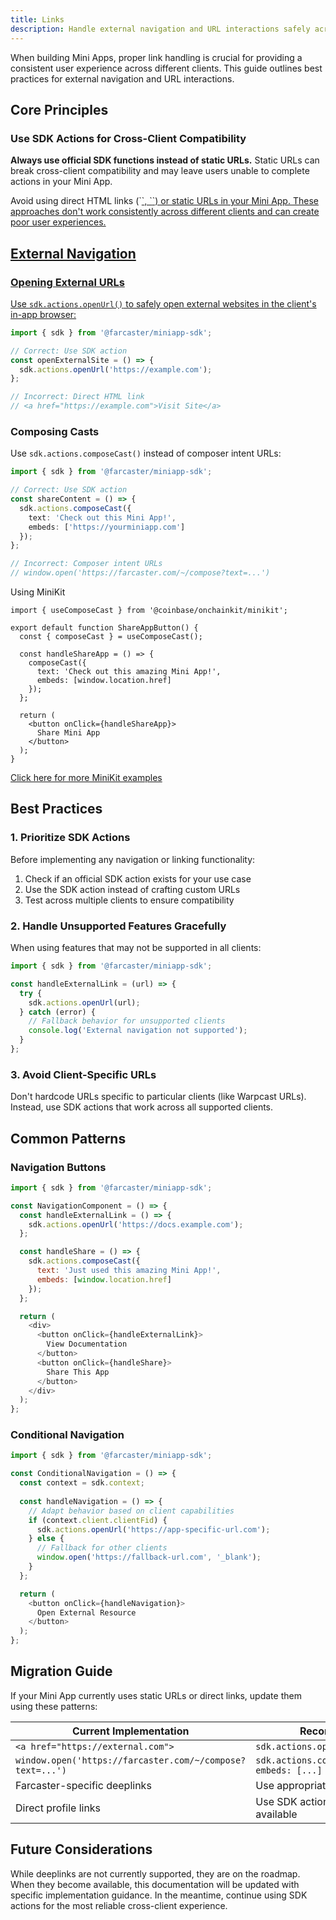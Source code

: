 ```yaml
---
title: Links
description: Handle external navigation and URL interactions safely across clients
---
```


When building Mini Apps, proper link handling is crucial for providing a consistent user experience across different clients. This guide outlines best practices for external navigation and URL interactions.

## Core Principles

### Use SDK Actions for Cross-Client Compatibility

**Always use official SDK functions instead of static URLs.** Static URLs can break cross-client compatibility and may leave users unable to complete actions in your Mini App.

<Warning>
Avoid using direct HTML links (`<a href="">`, `<Link href="">`) or static URLs in your Mini App. These approaches don't work consistently across different clients and can create poor user experiences.
</Warning>

## External Navigation

### Opening External URLs

Use `sdk.actions.openUrl()` to safely open external websites in the client's in-app browser:

```typescript App.tsx
import { sdk } from '@farcaster/miniapp-sdk';

// Correct: Use SDK action
const openExternalSite = () => {
  sdk.actions.openUrl('https://example.com');
};

// Incorrect: Direct HTML link
// <a href="https://example.com">Visit Site</a>
```

### Composing Casts

Use `sdk.actions.composeCast()` instead of composer intent URLs:

```typescript App.tsx
import { sdk } from '@farcaster/miniapp-sdk';

// Correct: Use SDK action
const shareContent = () => {
  sdk.actions.composeCast({
    text: 'Check out this Mini App!',
    embeds: ['https://yourminiapp.com']
  });
};

// Incorrect: Composer intent URLs
// window.open('https://farcaster.com/~/compose?text=...')
```
Using MiniKit

```tsx Share with App Embed
import { useComposeCast } from '@coinbase/onchainkit/minikit';

export default function ShareAppButton() {
  const { composeCast } = useComposeCast();

  const handleShareApp = () => {
    composeCast({
      text: 'Check out this amazing Mini App!',
      embeds: [window.location.href]
    });
  };

  return (
    <button onClick={handleShareApp}>
      Share Mini App
    </button>
  );
}
```
[Click here for more MiniKit examples](/mini-apps/technical-reference/minikit/hooks/useComposeCast)


## Best Practices

### 1. Prioritize SDK Actions

Before implementing any navigation or linking functionality:

1. Check if an official SDK action exists for your use case
2. Use the SDK action instead of crafting custom URLs
3. Test across multiple clients to ensure compatibility

### 2. Handle Unsupported Features Gracefully

When using features that may not be supported in all clients:

```javascript App.tsx
import { sdk } from '@farcaster/miniapp-sdk';

const handleExternalLink = (url) => {
  try {
    sdk.actions.openUrl(url);
  } catch (error) {
    // Fallback behavior for unsupported clients
    console.log('External navigation not supported');
  }
};
```


### 3. Avoid Client-Specific URLs

Don't hardcode URLs specific to particular clients (like Warpcast URLs). Instead, use SDK actions that work across all supported clients.

## Common Patterns

### Navigation Buttons

```javascript NavigationComponent.tsx
import { sdk } from '@farcaster/miniapp-sdk';

const NavigationComponent = () => {
  const handleExternalLink = () => {
    sdk.actions.openUrl('https://docs.example.com');
  };

  const handleShare = () => {
    sdk.actions.composeCast({
      text: 'Just used this amazing Mini App!',
      embeds: [window.location.href]
    });
  };

  return (
    <div>
      <button onClick={handleExternalLink}>
        View Documentation
      </button>
      <button onClick={handleShare}>
        Share This App
      </button>
    </div>
  );
};
```

### Conditional Navigation

```javascript ConditionalNavigation.tsx
import { sdk } from '@farcaster/miniapp-sdk';

const ConditionalNavigation = () => {
  const context = sdk.context;
  
  const handleNavigation = () => {
    // Adapt behavior based on client capabilities
    if (context.client.clientFid) {
      sdk.actions.openUrl('https://app-specific-url.com');
    } else {
      // Fallback for other clients
      window.open('https://fallback-url.com', '_blank');
    }
  };

  return (
    <button onClick={handleNavigation}>
      Open External Resource
    </button>
  );
};
```

## Migration Guide

If your Mini App currently uses static URLs or direct links, update them using these patterns:

| Current Implementation | Recommended SDK Action |
|----------------------|----------------------|
| `<a href="https://external.com">` | `sdk.actions.openUrl('https://external.com')` |
| `window.open('https://farcaster.com/~/compose?text=...')` | `sdk.actions.composeCast({ text: '...', embeds: [...] })` |
| Farcaster-specific deeplinks | Use appropriate SDK action |
| Direct profile links | Use SDK actions for profile navigation when available |

## Future Considerations

While deeplinks are not currently supported, they are on the roadmap. When they become available, this documentation will be updated with specific implementation guidance. In the meantime, continue using SDK actions for the most reliable cross-client experience.

